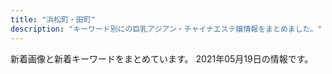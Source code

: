 ```yaml
---
title: "浜松町・田町"
description: "キーワード別にの巨乳アジアン・チャイナエステ嬢情報をまとめました。"
---
```


新着画像と新着キーワードをまとめています。
2021年05月19日の情報です。

<DmmAffiliateIns />
<KeywordTable
  shops={
    [
    {
        "url": "http://romantic-est.info/",
        "name": "\u30ab\u30b5\u30d6\u30e9\u30f3\u30ab",
        "keywords": {},
        "img_links": [
            "http://romantic-est.info/img/cg06.jpg",
            "http://romantic-est.info/img/cg09.jpg",
            "http://romantic-est.info/img/cg091.jpg",
            "http://romantic-est.info/img/cg111.jpg",
            "http://romantic-est.info/img/line1.jpg",
            "http://romantic-est.info/img/topimg.jpg",
            "http://romantic-est.info/img/cg061.jpg",
            "https://www.est-tatsujin.jp/theme/esthe_no_tatsujin_front/banner/estbnr_s2_200x40.jpg",
            "http://romantic-est.info/img/cg031.jpg",
            "http://romantic-est.info/img/line.jpg",
            "http://romantic-est.info/img/cg07.jpg",
            "http://romantic-est.info/img/topimg1.jpg",
            "https://s-este.jp/img/common/freebanner/200_40.png",
            "http://romantic-est.info/img/cg071.jpg",
            "http://romantic-est.info/img/cg03.jpg",
            "http://romantic-est.info/img/r3.jpg",
            "http://romantic-est.info/img/r5.jpg",
            "http://romantic-est.info/img/kan.jpg",
            "http://romantic-est.info/img/r1.jpg",
            "http://romantic-est.info/img/cg11.jpg",
            "http://romantic-est.info/img/r2.jpg",
            "http://romantic-est.info/img/r4.jpg",
            "http://romantic-est.info/link/menlog.jpg"
        ],
        "station": "\u5185\u5e78\u753a\u99c5A3"
    },
    {
        "img_links": [
            "https://hamamatsucho-mensesthe.net/wp/icon/google_plus.png",
            "https://hamamatsucho-mensesthe.net/staff/top/nao-s1.jpg",
            "https://hamamatsucho-mensesthe.net/wp/wp-content/uploads/2021/01/yuna.jpg",
            "https://hamamatsucho-mensesthe.net/wp/wp-content/uploads/2020/08/ayaka.jpg",
            "https://hamamatsucho-mensesthe.net/wp/wp-content/uploads/2020/02/nana.jpg",
            "https://hamamatsucho-mensesthe.net/wp/wp-content/uploads/2019/05/nao-150x150.jpg",
            "https://hamamatsucho-mensesthe.net/wp/images/clear.png",
            "https://hamamatsucho-mensesthe.net/staff/top/ayaka-s1.jpg",
            "https://hamamatsucho-mensesthe.net/staff/top/miyu-s1.jpg",
            "https://hamamatsucho-mensesthe.net/wp/wp-content/uploads/2020/10/aki-150x150.jpg",
            "https://hamamatsucho-mensesthe.net/link/mens-esthe.png",
            "https://hamamatsucho-mensesthe.net/icon/google_plus.png",
            "https://hamamatsucho-mensesthe.net/wp/wp-content/uploads/2020/01/mitsuki.jpg",
            "https://hamamatsucho-mensesthe.net/wp/wp-content/uploads/2020/02/1714CAA8-3D57-4009-AB72-F5A8E6B60310.jpeg",
            "https://hamamatsucho-mensesthe.net/wp/wp-content/uploads/2021/05/yuki-s1-150x150.jpg",
            "https://hamamatsucho-mensesthe.net/wp/wp-content/uploads/2021/05/yuki.jpg",
            "https://hamamatsucho-mensesthe.net/wp/wp-content/uploads/2020/02/stand-by.jpg",
            "https://hamamatsucho-mensesthe.net/wp/wp-content/uploads/2019/07/0677E994-1DBF-4E0E-AB70-7CA5C034B140-150x150.jpeg",
            "https://hamamatsucho-mensesthe.net/images/footer-l.png",
            "https://hamamatsucho-mensesthe.net/room/room-l1.jpg",
            "https://hamamatsucho-mensesthe.net/staff/top/rin-s1.jpg",
            "https://hamamatsucho-mensesthe.net/staff/top/emi-s1.jpg",
            "https://hamamatsucho-mensesthe.net/staff/top/yuki-s1.jpg",
            "https://hamamatsucho-mensesthe.net/wp/icon/facebook.png",
            "https://hamamatsucho-mensesthe.net/images/footer-r.png",
            "https://hamamatsucho-mensesthe.net/icon/facebook.png",
            "https://hamamatsucho-mensesthe.net/room/room-l2.jpg",
            "https://hamamatsucho-mensesthe.net/wp/images/mensesthe.jpg",
            "https://hamamatsucho-mensesthe.net/wp/images/top1.jpg",
            "https://hamamatsucho-mensesthe.net/wp/wp-content/uploads/2019/10/eri-150x150.jpg",
            "https://hamamatsucho-mensesthe.net/staff/top/aki-s1.jpg",
            "https://hamamatsucho-mensesthe.net/wp/wp-content/uploads/2020/01/misaki-l2.jpg",
            "https://hamamatsucho-mensesthe.net/wp/wp-content/uploads/2021/01/yuna-150x150.jpg",
            "https://hamamatsucho-mensesthe.net/wp/wp-content/uploads/2020/01/emi-l1.jpg",
            "https://hamamatsucho-mensesthe.net/wp/images/top2.jpg",
            "https://hamamatsucho-mensesthe.net/icon/twitter.png",
            "https://hamamatsucho-mensesthe.net/wp/images/top3.jpg",
            "https://hamamatsucho-mensesthe.net/room/room-l3.jpg",
            "https://hamamatsucho-mensesthe.net/wp/wp-content/uploads/2019/02/paypay2.jpg",
            "https://hamamatsucho-mensesthe.net/room/room-l6.jpg",
            "https://hamamatsucho-mensesthe.net/wp/icon/twitter.png",
            "https://hamamatsucho-mensesthe.net/wp/wp-content/uploads/2020/11/urara.jpg",
            "https://hamamatsucho-mensesthe.net/room/room-l4.jpg",
            "https://hamamatsucho-mensesthe.net/staff/top/mitsuki-s1.jpg",
            "https://hamamatsucho-mensesthe.net/staff/top/yuna-s1.jpg",
            "https://hamamatsucho-mensesthe.net/wp/wp-content/uploads/2019/05/alice-150x150.jpg",
            "https://hamamatsucho-mensesthe.net/wp/icon/line.png",
            "https://hamamatsucho-mensesthe.net/images/clear.png",
            "https://hamamatsucho-mensesthe.net/icon/line.png",
            "https://hamamatsucho-mensesthe.net/images/flower.png",
            "https://hamamatsucho-mensesthe.net/room/room-l5.jpg",
            "https://hamamatsucho-mensesthe.net/wp/wp-content/uploads/2019/07/587590BB-96D0-4887-BE26-3B1413FF7283-150x150.jpeg"
        ],
        "station": "JR\u6d5c\u677e\u753a\u99c5\u5317\u53e3",
        "keywords": {
            "D": 18,
            "E": 8,
            "C": 11
        },
        "url": "https://hamamatsucho-mensesthe.net/",
        "name": "SERA"
    },
    {
        "img_links": [
            "http://www.k-harunoie.info/imge/tel.png",
            "http://www.k-harunoie.info/imge/ta.png",
            "http://www.k-harunoie.info/imge/sys.png",
            "http://www.k-harunoie.info/imge/interior_t.jpg",
            "http://www.k-harunoie.info/imge/int2.png",
            "http://www.k-harunoie.info/imge/service2.jpg",
            "http://www.k-harunoie.info/imge/p-2.jpg",
            "http://www.k-harunoie.info/imge/p-1.jpg",
            "http://www.k-harunoie.info/imge/service1.jpg",
            "http://www.k-harunoie.info/imge/botton.jpg",
            "http://www.k-harunoie.info/imge/s1.png",
            "http://www.k-harunoie.info/imge/staff_t.jpg",
            "http://www.k-harunoie.info/imge/s0.png",
            "http://www.k-harunoie.info/imge/service3.jpg",
            "http://www.k-harunoie.info/imge/p-4.jpg",
            "http://www.k-harunoie.info/imge/p-5.jpg"
        ],
        "name": "\u6625\u306e\u5bb6",
        "url": "http://www.k-harunoie.info/",
        "station": "JR\u7530\u753a\u99c5\u6771\u53e3",
        "keywords": {}
    },
    {
        "keywords": {},
        "img_links": [
            "http://yukizhouse00.web.fc2.com/images/slider/slid2.jpg",
            "http://yukizhouse00.web.fc2.com/images/portfolio/work-4.jpg",
            "http://yukizhouse00.web.fc2.com/images/portfolio/work-5.jpg",
            "http://yukizhouse00.web.fc2.com/images/portfolio/work-3.jpg",
            "http://yukizhouse00.web.fc2.com/images/portfolio/work-6.jpg",
            "http://yukizhouse00.web.fc2.com/images/portfolio/work-1.jpg",
            "http://yukizhouse00.web.fc2.com/images/portfolio/work-2.jpg",
            "http://yukizhouse00.web.fc2.com/images/slider/slid1.jpg"
        ],
        "station": "JR\u6d5c\u677e\u753a\u99c5\u5357\u53e3",
        "url": "http://yukizhouse00.web.fc2.com/",
        "name": "Yuki\u2019s House"
    },
    {
        "url": "http://shiawase.mssg.jp/",
        "keywords": {},
        "station": "JR\u7530\u753a\u99c5\u897f\u53e3",
        "img_links": [
            "http://shiawase.mssg.jp/images/gallery/gallery_01.jpg",
            "http://shiawase.mssg.jp/images/staff_one/staff_one_08.png",
            "http://shiawase.mssg.jp/images/top/top_02.jpg",
            "http://shiawase.mssg.jp/images/staff/sta_06.jpg",
            "http://shiawase.mssg.jp/images/gallery/gallery_404.jpg",
            "http://shiawase.mssg.jp/images/home/index_04.jpg",
            "http://shiawase.mssg.jp/images/system/syatem_301.jpg",
            "http://shiawase.mssg.jp/images/staff_one/staff_one_03.jpg",
            "http://shiawase.mssg.jp/images/staff_image/staff_d010a.jpg",
            "http://shiawase.mssg.jp/images/staff_image/staff_d05b.jpg",
            "http://shiawase.mssg.jp/images/staff/sta_0z9.jpg",
            "http://shiawase.mssg.jp/images/top/top_05.jpg",
            "http://shiawase.mssg.jp/images/gallery/gallery_403.jpg",
            "http://shiawase.mssg.jp/images/staff/sta_021.jpg",
            "http://shiawase.mssg.jp/images/staff_image/staff_d04c.jpg",
            "http://shiawase.mssg.jp/images/staff_image/staff_d08b.jpg",
            "http://shiawase.mssg.jp/images/staff/sta_023.jpg",
            "http://shiawase.mssg.jp/images/gallery/gallery_101.jpg",
            "http://shiawase.mssg.jp/images/staff/sta_01.jpg",
            "http://shiawase.mssg.jp/images/staff_image/staff_d07b.jpg",
            "http://shiawase.mssg.jp/images/staff_image/staff_d05a.jpg",
            "http://shiawase.mssg.jp/images/staff/sta_03.jpg",
            "http://shiawase.mssg.jp/images/staff/sta_0z2.jpg",
            "http://shiawase.mssg.jp/images/staff_image/staff_d07a.jpg",
            "http://shiawase.mssg.jp/images/home/index_tel.jpg",
            "http://shiawase.mssg.jp/images/top/top_06.jpg",
            "http://shiawase.mssg.jp/images/gallery/gallery_401.jpg",
            "http://shiawase.mssg.jp/images/staff_image/staff_d01b.jpg",
            "http://shiawase.mssg.jp/images/staff_one/staff_one_01.jpg",
            "http://shiawase.mssg.jp/images/gallery/gallery_104.jpg",
            "http://shiawase.mssg.jp/images/system/syatem_302.jpg",
            "http://shiawase.mssg.jp/images/staff/sta_010.jpg",
            "http://shiawase.mssg.jp/images/home/index_03.jpg",
            "http://shiawase.mssg.jp/images/home/top_qp.jpg",
            "http://shiawase.mssg.jp/images/staff/sta_0z4.jpg",
            "http://shiawase.mssg.jp/images/staff_one/staff_one_07.png",
            "http://shiawase.mssg.jp/images/gallery/gallery_top.jpg",
            "http://shiawase.mssg.jp/images/staff/sta_08.jpg",
            "http://shiawase.mssg.jp/images/staff_image/staff_d02.jpg",
            "http://shiawase.mssg.jp/images/staff_image/staff_d04.jpg",
            "http://shiawase.mssg.jp/images/staff_image/staff_d02b.jpg",
            "http://shiawase.mssg.jp/images/staff_one/staff_one_02.jpg",
            "http://shiawase.mssg.jp/images/home/QR.png",
            "http://shiawase.mssg.jp/images/staff/sta_04.jpg",
            "http://shiawase.mssg.jp/images/top/top_03.jpg",
            "http://shiawase.mssg.jp/images/staff_one/staff_one_05.jpg",
            "http://shiawase.mssg.jp/images/gallery/gallery_103.jpg",
            "http://shiawase.mssg.jp/images/top/top_01.jpg",
            "http://shiawase.mssg.jp/images/top/top_04.jpg",
            "http://shiawase.mssg.jp/images/top/top_08.png",
            "http://shiawase.mssg.jp/images/staff/sta_0z8.jpg",
            "http://shiawase.mssg.jp/images/staff/staff_top.jpg",
            "http://shiawase.mssg.jp/images/home/index_qup.jpg",
            "http://shiawase.mssg.jp/images/staff_image/staff_d03b.jpg",
            "http://shiawase.mssg.jp/images/staff_image/staff_d01a.jpg",
            "http://shiawase.mssg.jp/images/system/syatem_303.jpg",
            "http://shiawase.mssg.jp/images/home/index_page_top.jpg",
            "http://shiawase.mssg.jp/images/staff_image/staff_d03a.jpg",
            "http://shiawase.mssg.jp/images/gallery/gallery_402.jpg",
            "http://shiawase.mssg.jp/images/staff/sta_0z12.jpg",
            "http://shiawase.mssg.jp/images/gallery/gallery_102.jpg",
            "http://shiawase.mssg.jp/images/staff_image/staff_d08a.jpg",
            "http://shiawase.mssg.jp/images/staff_one/staff_one_top.jpg",
            "http://shiawase.mssg.jp/images/staff_one/staff_one_04.jpg",
            "http://shiawase.mssg.jp/images/staff_image/staff_d04b.jpg",
            "http://shiawase.mssg.jp/images/staff_image/staff_d06.jpg"
        ],
        "name": "\u3057\u3042\u308f\u305b\uff5eSHIAWASE\uff5e"
    },
    {
        "keywords": {
            "87": 6,
            "88": 10,
            "E": 6,
            "85": 4,
            "84": 4
        },
        "name": "Tami",
        "url": "http://body-heal.net/",
        "img_links": [
            "http://body-heal.net/images/show.jpg",
            "http://body-heal.net/images/access/01.jpg",
            "http://body-heal.net/images/access/04.jpg",
            "http://body-heal.net/images/access/02.jpg",
            "http://body-heal.net/staffPhoto/b20190218130854.jpg",
            "http://body-heal.net/staffPhoto/b20190608222039.jpg",
            "http://body-heal.net/staffPhoto/b20180721035111.jpg",
            "http://body-heal.net/images/store/05.jpg",
            "http://body-heal.net/images/store/06.jpg",
            "http://body-heal.net/js/sliderLine/slide_next.png",
            "http://body-heal.net/staffPhoto/b20190608220420.jpg",
            "http://body-heal.net/staffPhoto/b20190120201033.jpg",
            "http://body-heal.net/staffPhoto/b20180926231950.jpg",
            "http://body-heal.net/uploadfiles/images/campaignBodyHealNet.jpg",
            "http://body-heal.net/images/store/04.jpg",
            "http://body-heal.net/js/sliderLine/slide_prev.png",
            "http://body-heal.net/staffPhoto/b20190117105438.jpg",
            "http://body-heal.net/images/access/03.jpg",
            "http://body-heal.net/images/store/01.jpg",
            "http://body-heal.net/images/access/05.jpg"
        ],
        "station": "JR\u7530\u753a\u99c5\u4e09\u7530\u53e3"
    },
    {
        "station": "JR\u6d5c\u677e\u753a\u99c5\u5357\u53e3",
        "img_links": [
            "https://minazuki-tokyo.com/wp-content/uploads/2021/02/koyuri.png",
            "https://minazuki-tokyo.com/wp-content/uploads/2021/02/2-09.png",
            "https://minazuki-tokyo.com/wp-content/uploads/2020/11/photo05.png",
            "https://minazuki-tokyo.com/wp-content/uploads/2021/02/haru.jpg",
            "https://minazuki-tokyo.com/wp-content/uploads/2021/02/top2.png",
            "https://minazuki-tokyo.com/wp-content/uploads/2021/02/t03.png",
            "https://minazuki-tokyo.com/wp-content/uploads/2021/02/yuyu.png",
            "https://minazuki-tokyo.com/wp-content/uploads/2021/02/t05.png",
            "https://minazuki-tokyo.com/wp-content/uploads/2021/02/haru.png",
            "https://minazuki-tokyo.com/wp-content/uploads/2020/11/photo03.png",
            "https://minazuki-tokyo.com/wp-content/uploads/2020/11/photo02.png",
            "https://minazuki-tokyo.com/wp-content/uploads/2021/02/sm04.png",
            "https://minazuki-tokyo.com/wp-content/uploads/2021/02/sm02.png",
            "https://minazuki-tokyo.com/wp-content/uploads/2021/03/top10.png",
            "https://minazuki-tokyo.com/wp-content/uploads/2021/02/top1.png",
            "https://minazuki-tokyo.com/wp-content/uploads/2021/02/t07.png",
            "https://minazuki-tokyo.com/wp-content/uploads/2021/02/cam.png",
            "https://minazuki-tokyo.com/wp-content/uploads/2021/02/ayu.jpg",
            "https://minazuki-tokyo.com/wp-content/uploads/2021/02/yumi.jpg",
            "https://minazuki-tokyo.com/wp-content/uploads/2021/02/t04.png",
            "https://minazuki-tokyo.com/wp-content/uploads/2021/02/sm01.png",
            "https://minazuki-tokyo.com/wp-content/uploads/2021/02/yumi.png",
            "https://minazuki-tokyo.com/wp-content/uploads/2021/02/price.png",
            "https://minazuki-tokyo.com/wp-content/uploads/2021/02/koyuri-1.jpg",
            "https://minazuki-tokyo.com/wp-content/uploads/2021/02/t06.png",
            "https://minazuki-tokyo.com/wp-content/uploads/2021/02/t08.png",
            "https://minazuki-tokyo.com/wp-content/uploads/2021/02/t02.png",
            "https://minazuki-tokyo.com/wp-content/uploads/2021/02/t01.png",
            "https://minazuki-tokyo.com/wp-content/uploads/2020/11/photo01.png",
            "https://minazuki-tokyo.com/wp-content/uploads/2021/02/ayu.png",
            "https://minazuki-tokyo.com/wp-content/uploads/2020/11/photo04.png",
            "https://minazuki-tokyo.com/wp-content/uploads/2021/02/sm03.png",
            "https://minazuki-tokyo.com/wp-content/uploads/2021/02/yuyu2.jpg"
        ],
        "keywords": {
            "83": 4,
            "87": 4,
            "86": 4,
            "90": 4,
            "85": 4
        },
        "name": "\u6c34\u7121\u6708\uff5e\u307f\u306a\u3065\u304d\uff5e",
        "url": "https://minazuki-tokyo.com/"
    },
    {
        "name": "Artemis",
        "url": "https://hamamatsucho-esthe.work/",
        "station": "JR\u6d5c\u677e\u753a\u99c5\u5317\u53e3",
        "img_links": [
            "https://hamamatsucho-esthe.work/staff/yuki-s1.jpg",
            "https://hamamatsucho-esthe.work/staff/nana-l1.jpg",
            "https://hamamatsucho-esthe.work/button/home.png",
            "https://hamamatsucho-esthe.work/kana01.png",
            "https://hamamatsucho-esthe.work/2019/05/25/koko-s1.jpg",
            "https://hamamatsucho-esthe.work/icon/google_plus.png",
            "https://hamamatsucho-esthe.work/images/footer-l.png",
            "https://hamamatsucho-esthe.work/room/esthe2.jpg",
            "https://hamamatsucho-esthe.work/menu/info.png",
            "https://hamamatsucho-esthe.work/images/main-sp.jpg",
            "https://hamamatsucho-esthe.work/staff/maki-l1.jpg",
            "https://hamamatsucho-esthe.work/images/footer-r.png",
            "https://hamamatsucho-esthe.work/2019/11/05/nanami-s1.jpg",
            "https://hamamatsucho-esthe.work/2019/05/25/riko-s1.jpg",
            "https://hamamatsucho-esthe.work/button/staff.png",
            "https://hamamatsucho-esthe.work/button/blog.png",
            "https://hamamatsucho-esthe.work/icon/facebook.png",
            "https://hamamatsucho-esthe.work/staff/riko-s1.jpg",
            "https://hamamatsucho-esthe.work/2018/09/10/sora-s1.jpg",
            "https://hamamatsucho-esthe.work/images/clear.png",
            "https://hamamatsucho-esthe.work/staff/maki-s1.jpg",
            "https://hamamatsucho-esthe.work/2019/06/14/riri-s1.jpg",
            "https://hamamatsucho-esthe.work/menu/blog.png",
            "https://hamamatsucho-esthe.work/2020/07/30/maki-s1.jpg",
            "https://hamamatsucho-esthe.work/staff/yuki-l1.jpg",
            "https://hamamatsucho-esthe.work/2020/01/05/yuki-s1.jpg",
            "https://hamamatsucho-esthe.work/menu/home.png",
            "https://hamamatsucho-esthe.work/staff/riri-s1.jpg",
            "https://hamamatsucho-esthe.work/staff/nana-s1.jpg",
            "https://hamamatsucho-esthe.work/room/esthe1.jpg",
            "https://hamamatsucho-esthe.work/menu/gallery.png",
            "https://hamamatsucho-esthe.work/icon/line.png",
            "https://hamamatsucho-esthe.work/2018/09/10/misa-s1.jpg",
            "https://hamamatsucho-esthe.work/2021/03/26/riri-s1.jpg",
            "https://hamamatsucho-esthe.work/2021/04/22/nana-s1.jpg",
            "https://hamamatsucho-esthe.work/staff/riri-l1.jpg",
            "https://hamamatsucho-esthe.work/2019/01/14/emi-s1.jpg",
            "https://hamamatsucho-esthe.work/staff/sora-l1.jpg",
            "https://hamamatsucho-esthe.work/images/main1.jpg",
            "https://hamamatsucho-esthe.work/2018/11/09/kana-s1.jpg",
            "https://hamamatsucho-esthe.work/room/esthe3.jpg",
            "https://hamamatsucho-esthe.work/staff/sora-s1.jpg",
            "https://hamamatsucho-esthe.work/2020/11/06/momo-s1.jpg",
            "https://hamamatsucho-esthe.work/menu/friend.png",
            "https://hamamatsucho-esthe.work/2018/12/26/sayaka-s1.jpg",
            "https://hamamatsucho-esthe.work/images/qrcode.png",
            "https://hamamatsucho-esthe.work/icon/twitter.png",
            "https://hamamatsucho-esthe.work/images/flower.png"
        ],
        "keywords": {
            "F": 6,
            "D": 6,
            "E": 6,
            "C": 12
        }
    },
    {
        "keywords": {},
        "img_links": [],
        "url": "https://egao.tyo.cm/",
        "name": "\u7b11\u9854",
        "station": "JR\u65b0\u6a4b\u99c5\u70cf\u68ee\u53e3"
    },
    {
        "name": "\u68ee\u306e\u9999",
        "station": "JR\u7530\u753a\u99c5\u897f\u53e3",
        "keywords": {},
        "img_links": [
            "https://static.wixstatic.com/media/c0eb72_349ce6f6faed4c09b9ec1e412ba7a370~mv2.jpg",
            "https://static.wixstatic.com/media/c0eb72_9f57c6ba804e4a55805040f7832a3bb9~mv2.png",
            "https://static.wixstatic.com/media/c0eb72_026f8703429f4d1a93067d6664ba9e24~mv2.png",
            "https://static.wixstatic.com/media/c0eb72_068fd8e3a6034963bb1dcf1002759294~mv2.png",
            "https://static.wixstatic.com/media/c0eb72_43f5a28bd3004602b64ed4bc3095af0e~mv2.png"
        ],
        "url": "https://www.morinokaori-massage.com/"
    },
    {
        "name": "\u7e01",
        "keywords": {
            "C": 15
        },
        "station": "JR\u7530\u753a\u99c5\u6771\u53e3",
        "img_links": [
            "http://tamachi-en.link/images/g2.jpg",
            "http://tamachi-en.link/images/zi_staff.png",
            "http://tamachi-en.link/images/g0.jpg",
            "http://tamachi-en.link/images/zi_link.png",
            "http://tamachi-en.link/images/g1.jpg",
            "http://tamachi-en.link/images/new1.jpg",
            "http://tamachi-en.link/images/g8.jpg",
            "http://tamachi-en.link/images/mobile.png",
            "http://tamachi-en.link/images/g3.jpg",
            "http://tamachi-en.link/images/g6.jpg",
            "http://tamachi-en.link/images/g5.jpg",
            "http://tamachi-en.link/images/g4.jpg",
            "http://tamachi-en.link/images/top.jpg"
        ],
        "url": "http://tamachi-en.link/"
    },
    {
        "img_links": [
            "https://hamamatsucho-mensesthe.com/staff2/wp-content/uploads/2021/03/lili03.png",
            "https://hamamatsucho-mensesthe.com/room/esthe3.jpg",
            "https://hamamatsucho-mensesthe.com/staff/arisa-l1.jpg",
            "https://hamamatsucho-mensesthe.com/images/footer-l.png",
            "https://hamamatsucho-mensesthe.com/icon/line.png",
            "https://hamamatsucho-mensesthe.com/2018/06/12/yoko-s1.jpg",
            "https://hamamatsucho-mensesthe.com/staff2/wp-content/uploads/2021/05/mimi02.png",
            "https://hamamatsucho-mensesthe.com/staff2/wp-content/uploads/2021/03/miku03.png",
            "https://hamamatsucho-mensesthe.com/staff/nana-s1.jpg",
            "https://hamamatsucho-mensesthe.com/2018/12/21/koko-s1.jpg",
            "https://hamamatsucho-mensesthe.com/2018/03/02/anna-s1.jpg",
            "https://hamamatsucho-mensesthe.com/staff/koko-l1.jpg",
            "https://hamamatsucho-mensesthe.com/staff2/wp-content/uploads/2019/12/haru-1.png",
            "https://hamamatsucho-mensesthe.com/staff2/wp-content/uploads/2021/04/nana72.png",
            "https://hamamatsucho-mensesthe.com/staff/yuyu-l1.jpg",
            "https://hamamatsucho-mensesthe.com/kumi2.jpg",
            "https://hamamatsucho-mensesthe.com/images/header3.png",
            "https://hamamatsucho-mensesthe.com/2018/12/21/yuyu-s1.jpg",
            "https://hamamatsucho-mensesthe.com/staff/nana-l1.jpg",
            "https://hamamatsucho-mensesthe.com/2018/11/23/arisa-s1.jpg",
            "https://hamamatsucho-mensesthe.com/staff2/wp-content/uploads/2021/05/eri01.png",
            "https://hamamatsucho-mensesthe.com/images/clear.png",
            "https://hamamatsucho-mensesthe.com/staff2/wp-content/uploads/2021/05/ami01.png",
            "https://hamamatsucho-mensesthe.com/icon/facebook.png",
            "https://hamamatsucho-mensesthe.com/room/1.jpg",
            "https://hamamatsucho-mensesthe.com/staff2/wp-content/uploads/2020/11/momo02.png",
            "https://hamamatsucho-mensesthe.com/2017/10/08/ruru-s1.jpg",
            "https://hamamatsucho-mensesthe.com/menu/info.png",
            "https://hamamatsucho-mensesthe.com/staff/koko-s1.jpg",
            "https://hamamatsucho-mensesthe.com/staff/yuyu-s1.jpg",
            "https://hamamatsucho-mensesthe.com/menu/friend.png",
            "https://hamamatsucho-mensesthe.com/button/staff.png",
            "https://hamamatsucho-mensesthe.com/button/sche.png",
            "https://hamamatsucho-mensesthe.com/icon/twitter.png",
            "https://hamamatsucho-mensesthe.com/staff2/wp-content/uploads/2021/03/rina03.png",
            "https://hamamatsucho-mensesthe.com/staff2/wp-content/uploads/2021/05/maki05.png",
            "https://hamamatsucho-mensesthe.com/staff/arisa-s1.jpg",
            "https://hamamatsucho-mensesthe.com/nana03.png",
            "https://hamamatsucho-mensesthe.com/staff2/wp-content/uploads/2019/12/nanami02-2.png",
            "https://hamamatsucho-mensesthe.com/icon/google_plus.png",
            "https://hamamatsucho-mensesthe.com/staff/yoko-s1.jpg",
            "https://hamamatsucho-mensesthe.com/staff2/wp-content/uploads/2019/12/yuki22-1.png",
            "https://hamamatsucho-mensesthe.com/menu/home.png",
            "https://hamamatsucho-mensesthe.com/staff/yoko-l1.jpg",
            "https://hamamatsucho-mensesthe.com/room/2.jpg",
            "https://hamamatsucho-mensesthe.com/staff2/wp-content/uploads/2021/05/lisa01.png",
            "https://hamamatsucho-mensesthe.com/room/esthe2.jpg",
            "https://hamamatsucho-mensesthe.com/menu/sche.png",
            "https://hamamatsucho-mensesthe.com/menu/gallery.png",
            "https://hamamatsucho-mensesthe.com/kumi1.jpg",
            "https://hamamatsucho-mensesthe.com/images/footer-r.png",
            "https://hamamatsucho-mensesthe.com/room/esthe1.jpg",
            "https://hamamatsucho-mensesthe.com/button/home.png",
            "https://hamamatsucho-mensesthe.com/room/3.jpg",
            "https://hamamatsucho-mensesthe.com/2018/06/08/hana-s2.jpg",
            "https://hamamatsucho-mensesthe.com/images/main1.jpg",
            "https://hamamatsucho-mensesthe.com/miyuki01.png",
            "https://hamamatsucho-mensesthe.com/staff2/wp-content/uploads/2021/04/yuna01.png",
            "https://hamamatsucho-mensesthe.com/staff2/wp-content/uploads/2020/11/siruet.png",
            "https://hamamatsucho-mensesthe.com/room/4.jpg",
            "https://hamamatsucho-mensesthe.com/images/main-sp.jpg",
            "https://hamamatsucho-mensesthe.com/images/flower.png"
        ],
        "keywords": {
            "D": 7,
            "F": 3,
            "E": 2,
            "C": 3
        },
        "url": "https://hamamatsucho-mensesthe.com/",
        "name": "Oriental Spa",
        "station": "JR\u6d5c\u677e\u753a\u99c5\u5317\u53e3"
    },
    {
        "name": "LEON",
        "keywords": {},
        "url": "http://es-leon.link/",
        "img_links": [],
        "station": "JR\u65b0\u6a4b\u99c5\u70cf\u68ee\u53e3"
    },
    {
        "name": "\u5e78\u305b\u306e\u6642\u9593",
        "station": "JR\u65b0\u6a4b\u99c5\u65e5\u6bd4\u8c37\u53e3",
        "keywords": {
            "86": 1,
            "87": 3,
            "D": 5,
            "88": 1
        },
        "img_links": [
            "http://www.shiawasenojikan.esjp.info/images/link_t.jpg",
            "http://www.shiawasenojikan.esjp.info/images/head.jpg",
            "http://www.shiawasenojikan.esjp.info/files/001-02.jpg",
            "http://www.shiawasenojikan.esjp.info/files/003-03.jpg",
            "http://www.shiawasenojikan.esjp.info/images/tel.jpg",
            "http://www.shiawasenojikan.esjp.info/files/009.jpg",
            "http://www.shiawasenojikan.esjp.info/images/interior_t.jpg",
            "http://www.shiawasenojikan.esjp.info/files/015.jpg",
            "http://www.shiawasenojikan.esjp.info/files/001.jpg",
            "http://www.shiawasenojikan.esjp.info/files/001-03.jpg",
            "http://www.shiawasenojikan.esjp.info/files/010.jpg",
            "http://www.shiawasenojikan.esjp.info/images/sys3.jpg",
            "http://www.shiawasenojikan.esjp.info/images/int2.jpg",
            "http://www.shiawasenojikan.esjp.info/files/009-03.jpg",
            "http://www.shiawasenojikan.esjp.info/files/003.jpg",
            "http://www.shiawasenojikan.esjp.info/files/010-03.jpg",
            "http://www.shiawasenojikan.esjp.info/files/009-02.jpg",
            "http://www.shiawasenojikan.esjp.info/files/010-02.jpg",
            "http://www.shiawasenojikan.esjp.info/files/003-02.jpg",
            "http://www.shiawasenojikan.esjp.info/images/mobile.jpg",
            "http://www.shiawasenojikan.esjp.info/files/015-03.jpg",
            "http://www.shiawasenojikan.esjp.info/images/news.jpg",
            "http://www.shiawasenojikan.esjp.info/files/015-02.jpg",
            "http://www.shiawasenojikan.esjp.info/images/staff_t.jpg"
        ],
        "url": "http://www.shiawasenojikan.esjp.info/"
    },
    {
        "keywords": {},
        "url": "http://kokoro-spa.info/",
        "name": "\u672a\u6765",
        "station": "JR\u65b0\u6a4b\u99c5\u70cf\u68ee\u53e3",
        "img_links": [
            "http://kokoro-spa.info/img/qrcode.png",
            "http://kokoro-spa.info/img/pickup.jpg",
            "http://kokoro-spa.info/img/slider/2.jpg",
            "http://kokoro-spa.info/img/ttl_info.png",
            "http://kokoro-spa.info/img/shop/no-pic.jpg",
            "http://kokoro-spa.info/img/ttl_news.png",
            "http://kokoro-spa.info/img/shop/kanban.jpg"
        ]
    },
    {
        "img_links": [
            "http://www.momigoku.mensest.com/files/002-03.jpg",
            "http://www.momigoku.mensest.com/files/003.jpg",
            "http://www.momigoku.mensest.com/files/002-02.jpg",
            "http://www.momigoku.mensest.com/files/004.jpg",
            "http://www.momigoku.mensest.com/files/004-03.jpg",
            "http://www.momigoku.mensest.com/images/mobile.jpg",
            "http://www.momigoku.mensest.com/files/001-02.jpg",
            "http://www.momigoku.mensest.com/files/004-02.jpg",
            "http://www.momigoku.mensest.com/files/003-03.jpg",
            "http://www.momigoku.mensest.com/files/001.jpg",
            "http://www.momigoku.mensest.com/files/002.jpg",
            "http://www.momigoku.mensest.com/files/001-03.jpg",
            "http://www.momigoku.mensest.com/images/r3.jpg",
            "http://www.momigoku.mensest.com/files/003-02.jpg",
            "http://www.momigoku.mensest.com/images/line.png"
        ],
        "name": "\u3082\u307f\u6975",
        "station": "JR\u65b0\u6a4b\u99c5\u70cf\u68ee\u53e3",
        "keywords": {
            "E": 4,
            "C": 16,
            "D": 8,
            "87": 16
        },
        "url": "http://www.momigoku.mensest.com/"
    },
    {
        "name": "Pandora*\u30d1\u30f3\u30c9\u30e9",
        "url": "http://www.es-tokyo.link",
        "station": "JR\u6d5c\u677e\u753a\u99c5\u5357\u53e3",
        "img_links": [
            "http://www.es-tokyo.link/img/rin1.jpg",
            "http://www.es-tokyo.link/images/interior_t.jpg",
            "http://www.es-tokyo.link/img/kaori1.jpg",
            "http://www.es-tokyo.link/img/izumi2.jpg",
            "http://www.es-tokyo.link/img/erin1.jpg",
            "http://www.es-tokyo.link/images/32.jpg",
            "http://www.es-tokyo.link/img/yui1.jpg",
            "http://www.es-tokyo.link/img/naomi1.jpg",
            "http://www.es-tokyo.link/images/staff_t.jpg",
            "http://www.es-tokyo.link/images/news.jpg",
            "http://www.es-tokyo.link/images/22.jpg",
            "http://www.es-tokyo.link/images/30.jpg",
            "http://www.es-tokyo.link/images/s1.png",
            "http://www.es-tokyo.link/images/newface.jpg",
            "http://www.es-tokyo.link/img/minami2.jpg",
            "http://www.es-tokyo.link/images/int1.jpg",
            "http://www.es-tokyo.link/images/b2.jpg",
            "http://www.es-tokyo.link/images/3.jpg",
            "http://www.es-tokyo.link/images/24.jpg",
            "http://www.es-tokyo.link/img/emili1.jpg",
            "http://www.es-tokyo.link/img/suzu1.jpg",
            "http://www.es-tokyo.link/images/5.jpg",
            "http://www.es-tokyo.link/images/b3.jpg",
            "http://www.es-tokyo.link/images/int2.jpg",
            "http://www.es-tokyo.link/images/sys2.jpg",
            "http://www.es-tokyo.link/images/20.jpg",
            "http://www.es-tokyo.link/img/ami1.jpg",
            "http://www.es-tokyo.link/images/23.jpg",
            "http://www.es-tokyo.link/images/mobile.jpg",
            "http://www.es-tokyo.link/images/9.jpg",
            "http://www.es-tokyo.link/img/mayu1.jpg",
            "http://www.es-tokyo.link/images/sys1.jpg",
            "http://www.es-tokyo.link/img/momoko1.jpg",
            "http://www.es-tokyo.link/images/25.jpg",
            "http://www.es-tokyo.link/images/31.jpg",
            "http://www.es-tokyo.link/img/izumi1.jpg",
            "http://www.es-tokyo.link/images/head.jpg",
            "http://www.es-tokyo.link/img/erin2.jpg",
            "http://www.es-tokyo.link/images/b1.jpg",
            "http://www.es-tokyo.link/images/19.jpg",
            "http://www.es-tokyo.link/images/28.jpg",
            "http://www.es-tokyo.link/images/27.jpg",
            "http://www.es-tokyo.link/images/tel.jpg",
            "http://www.es-tokyo.link/img/miwa1.jpg",
            "http://www.es-tokyo.link/img/hikari1.jpg",
            "http://www.es-tokyo.link/img/minami1.jpg"
        ],
        "keywords": {}
    }
]
}
/>
<DmmAffiliateScript />
